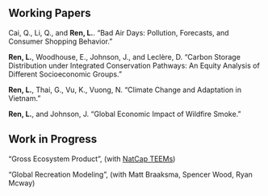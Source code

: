 ## Working Papers

Cai, Q., Li, Q., and **Ren, L.**. "Bad Air Days: Pollution, Forecasts, and Consumer Shopping Behavior."

**Ren, L.**, Woodhouse, E., Johnson, J., and Leclère, D. "Carbon Storage Distribution under Integrated Conservation
Pathways: An Equity Analysis of Different Socioeconomic Groups."

**Ren, L.**, Thai, G., Vu, K., Vuong, N. "Climate Change and Adaptation in Vietnam."

**Ren, L.**, and Johnson, J. "Global Economic Impact of Wildfire Smoke."

## Work in Progress

"Gross Ecosystem Product", (with [NatCap TEEMs](https://natcapteems.umn.edu/))

"Global Recreation Modeling", (with Matt Braaksma, Spencer Wood, Ryan Mcway)
